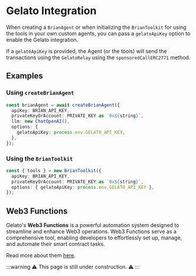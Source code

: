# Gelato Integration

When creating a `BrianAgent` or when initializing the `BrianToolkit` for using the tools in your own custom agents, you can pass a `gelatoApiKey` option to enable the Gelato integration.

If a `gelatoApiKey` is provided, the Agent (or the tools) will send the transactions using the `GelatoRelay` using the `sponsoredCallERC2771` method.

## Examples

### Using `createBrianAgent`

```typescript
const brianAgent = await createBrianAgent({
  apiKey: BRIAN_API_KEY,
  privateKeyOrAccount: PRIVATE_KEY as `0x${string}`,
  llm: new ChatOpenAI(),
  options: {
    gelatoApiKey: process.env.GELATO_API_KEY,
  },
});
```

### Using the `BrianToolkit`

```typescript
const { tools } = new BrianToolkit({
  apiKey: BRIAN_API_KEY,
  privateKeyOrAccount: PRIVATE_KEY as `0x${string}`,
  options: { gelatoApiKey: process.env.GELATO_API_KEY },
});
```

## Web3 Functions

Gelato's **Web3 Functions** is a powerful automation system designed to streamline and enhance Web3 operations. Web3 Functions serve as a comprehensive tool, enabling developers to effortlessly set up, manage, and automate their smart contract tasks.

Read more about them [here](https://docs.gelato.network/web3-services/web3-functions).

:::warning
⚠️ This page is still under construction. ⚠️
:::

